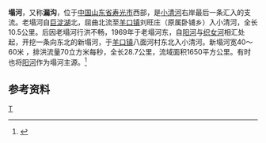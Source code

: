 {{Infobox River
  | river_name      =塌河
  | image_name      =
  | image_size      = 
  | caption         = 
  | origin          = [[山东省|山东省]][[寿光市|寿光市]][[双王城生态经济发展中心|双王城生态经济发展中心]][[巨淀湖|巨淀湖]]
  | mouth           = 山东省寿光市[[羊口镇|羊口镇]]八面河村[[小清河|小清河]]
  | basin_countries = {{PRC}}
  | length          = 28.7 公里
  | elevation       = 
  | mouth_elevation = 
  | discharge       =
  | watershed       = 1650 平方公里
}}
'''塌河'''，又称'''漏沟'''，位于[[中国|中国]][[山东省|山东省]][[寿光市|寿光市]]西部，是[[小清河|小清河]]右岸最后一条汇入的支流。老塌河自[[巨淀湖|巨淀湖]]北，屈曲北流至[[羊口镇|羊口镇]]刘旺庄（原属卧铺乡）入小清河，全长10.5公里。后因老塌河行洪不畅，1969年于老塌河东，自[[阳河_(塌河)|阳河]]与[[织女河_(塌河)|织女河]]相汇处起，开挖一条向东北的新塌河，于[[羊口镇|羊口镇]]八面河村东北入小清河。新塌河宽40～60米 ，排洪流量70立方米每秒，全长28.7公里，流域面积1650平方公里。有时也将[[阳河_(塌河)|阳河]]作为塌河主源。<ref name="中国河湖大典">{{cite book zh |author=《[[中国河湖大典|中国河湖大典]]》编纂委员会 |title=《中国河湖大典·淮河卷》 |format=M |edition=1 |location=北京 |publisher=中国水利水电出版社 |date=2010年9月 |pages=244页 |id= ISBN 978-7-5084-7953-8}}</ref>
==参考资料==
{{reflist}}
{{山东沿海诸河}}
[[Category:山东河流|T]]